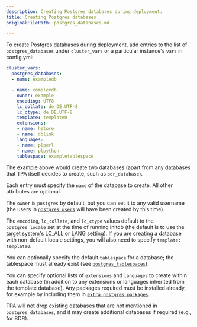 ```yaml
---
description: Creating Postgres databases during deployment.
title: Creating Postgres databases
originalFilePath: postgres_databases.md

---
```


To create Postgres databases during deployment, add entries to the list
of `postgres_databases` under `cluster_vars` or a particular
instance's `vars` in config.yml:

```yaml
cluster_vars:
  postgres_databases:
  - name: exampledb

  - name: complexdb
    owner: example
    encoding: UTF8
    lc_collate: de_DE.UTF-8
    lc_ctype: de_DE.UTF-8
    template: template0
    extensions:
    - name: hstore
    - name: dblink
    languages:
    - name: plperl
    - name: plpython
    tablespace: exampletablespace
```

The example above would create two databases (apart from any databases
that TPA itself decides to create, such as `bdr_database`).

Each entry must specify the `name` of the database to create. All
other attributes are optional.

The `owner` is `postgres` by default, but you can set it to any
valid username (the users in [`postgres_users`](postgres_users/)
will have been created by this time).

The `encoding`, `lc_collate`, and `lc_ctype` values default to the
`postgres_locale` set at the time of running initdb (the default is to
use the target system's LC_ALL or LANG setting). If you are creating a
database with non-default locale settings, you will also need to specify
`template: template0`.

You can optionally specify the default `tablespace` for a database; the
tablespace must already exist
(see [`postgres_tablespaces`](postgres_tablespaces/)).

You can specify optional lists of `extensions` and `languages` to create
within each database (in addition to any extensions or languages
inherited from the template database). Any packages required must be
installed already, for example by including them in
[`extra_postgres_packages`](postgres_installation_method_pkg/).

TPA will not drop existing databases that are not mentioned in
`postgres_databases`, and it may create additional databases if required
(e.g., for BDR).
